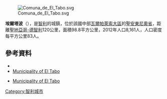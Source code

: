 [[Image:Comuna_de_El_Tabo.svg|right]]

'''埃爾塔波'''（{{lang-es|El Tabo}}），是[[智利|智利]]的城鎮，位於該國中部[[瓦爾帕萊索大區|瓦爾帕萊索大區]]的[[聖安東尼奧省|聖安東尼奧省]]，距離[[聖地亞哥-德智利|聖地亞哥-德智利]]120公里，面積98.8平方公里，2012年人口8,161人，人口密度每平方公里83人。

{{Coord|33|27|31|S|71|39|43|W|display=title}}

==參考資料==
*{{Cite web |url= http://www.ine.cl/canales/chile_estadistico/censos_poblacion_vivienda/censo_pobl_vivi.php |title= National Statistics Institute |accessdate= 10 November 2010 |language= es |archive-date= 2017-06-03 |archive-url= https://web.archive.org/web/20170603180722/http://www.ine.cl/canales/chile_estadistico/censos_poblacion_vivienda/censo_pobl_vivi.php |dead-url= no }}
*[http://www.ElTabo.cl/ Municipality of El Tabo] {{Wayback|url=http://www.eltabo.cl/ |date=20121112212436 }}
* {{es icon}} [http://www.ElTabo.cl/ Municipality of El Tabo] {{Wayback|url=http://www.eltabo.cl/ |date=20121112212436 }}

{{Chile-geo-stub}}
[[Category:智利城市|Category:智利城市]]